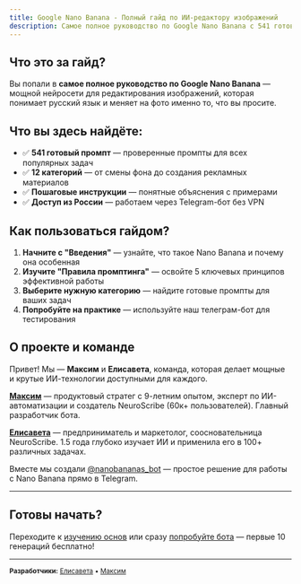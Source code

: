 ```yaml
---
title: Google Nano Banana - Полный гайд по ИИ-редактору изображений
description: Самое полное руководство по Google Nano Banana с 541 готовым промптом для редактирования изображений. Пошаговые инструкции, примеры и доступ без VPN
---
```


## Что это за гайд?

Вы попали в **самое полное руководство по Google Nano Banana** — мощной нейросети для редактирования изображений, которая понимает русский язык и меняет на фото именно то, что вы просите.

## Что вы здесь найдёте:

- ✅ **541 готовый промпт** — проверенные промпты для всех популярных задач
- ✅ **12 категорий** — от смены фона до создания рекламных материалов  
- ✅ **Пошаговые инструкции** — понятные объяснения с примерами
- ✅ **Доступ из России** — работаем через Telegram-бот без VPN

## Как пользоваться гайдом?

1. **Начните с "Введения"** — узнайте, что такое Nano Banana и почему она особенная
2. **Изучите "Правила промптинга"** — освойте 5 ключевых принципов эффективной работы  
3. **Выберите нужную категорию** — найдите готовые промпты для ваших задач
4. **Попробуйте на практике** — используйте наш телеграм-бот для тестирования

## О проекте и команде

Привет! Мы — **Максим** и **Елисавета**, команда, которая делает мощные и крутые ИИ-технологии доступными для каждого.

**[Максим](https://t.me/neuromaximru)** — продуктовый стратег с 9-летним опытом, эксперт по ИИ-автоматизации и создатель NeuroScribe (60к+ пользователей). Главный разработчик бота.

**[Елисавета](https://t.me/elisaffettaai)** — предприниматель и маркетолог, соосновательница NeuroScribe. 1.5 года глубоко изучает ИИ и применила его в 100+ различных задачах.

Вместе мы создали [@nanobananas_bot](https://t.me/nanobananas_bot) — простое решение для работы с Nano Banana прямо в Telegram.

---

## Готовы начать?

Переходите к [изучению основ](/introduction/) или сразу [попробуйте бота](https://t.me/nanobananas_bot) — первые 10 генераций бесплатно!

---

<small>**Разработчики:** [Елисавета](https://t.me/elisaffettaai) • [Максим](https://t.me/neuromaximru)</small>
